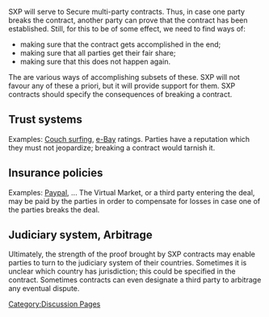[[Category:Discussion Pages]]


SXP will serve to Secure multi-party contracts. Thus, in case one party breaks the contract, another party can prove that the contract has been established. Still, for this to be of some effect, we need to find ways of:
* making sure that the contract gets accomplished in the end;
* making sure that all parties get their fair share;
* making sure that this does not happen again.

The are various ways of accomplishing subsets of these. SXP will not favour any of these a priori, but it will provide support for them. SXP contracts should specify the consequences of breaking a contract.

== Trust systems ==

Examples: [http://www.couchsurfing.org Couch surfing], [http://www.ebay.com e-Bay] ratings.
Parties have a reputation which they must not jeopardize; breaking a contract would tarnish it.

== Insurance policies ==

Examples: [http://www.paypal.com/ Paypal], ...
The Virtual Market, or a third party entering the deal, may be paid by the parties in order to compensate for losses in case one of the parties breaks the deal.

== Judiciary system, Arbitrage ==

Ultimately, the strength of the proof brought by SXP contracts may enable parties to turn to the judiciary system of their countries. Sometimes it is unclear which country has jurisdiction; this could be specified in the contract. Sometimes contracts can even designate a third party to arbitrage any eventual dispute.